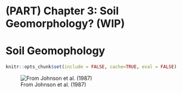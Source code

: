# (PART) Chapter 3: Soil Geomorphology? (WIP)

# Soil Geomophology

```r
knitr::opts_chunk$set(include = FALSE, cache=TRUE, eval = FALSE)
```

![From Johnson et al. (1987)](images/clipboard-3909094545.png)